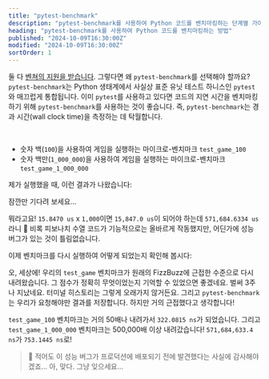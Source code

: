 ```yaml
---
title: "pytest-benchmark"
description: "pytest-benchmark를 사용하여 Python 코드를 벤치마킹하는 단계별 가이드"
heading: "pytest-benchmark를 사용하여 Python 코드를 벤치마킹하는 방법"
published: "2024-10-09T16:30:00Z"
modified: "2024-10-09T16:30:00Z"
sortOrder: 1
---
```



<Benchmarking />

<FizzBuzzPython />

<StepByStepPython />

<MicroVsMacro />

<BenchmarkingPython />

둘 다 [벤쳐의 지원을 받습니다](/ko/docs/explanation/adapters/).
그렇다면 왜 `pytest-benchmark`를 선택해야 할까요?
`pytest-benchmark`는 Python 생태계에서 사실상 표준 유닛 테스트 하니스인 `pytest`와 매끄럽게 통합됩니다.
이미 `pytest`를 사용하고 있다면 코드의 지연 시간을 벤치마킹하기 위해 `pytest-benchmark`를 사용하는 것이 좋습니다.
즉, `pytest-benchmark`는 경과 시간(wall clock time)을 측정하는 데 탁월합니다.

<FizzBuzzRefactor />

<BenchmarkingFizzBuzz />

<FizzBuzzFibonacciPython>
  <PlayGameCode />
</FizzBuzzFibonacciPython>

<BenchmarkingFizzBuzzFibonacci />

<FizzBuzzFibonacciOpenPython>
    <FizzBuzzFibonacciOpenCode />
</FizzBuzzFibonacciOpenPython>

<TheEnd />

<br />

<OnFire />

<TestGameOnFireCode />

- 숫자 백(`100`)을 사용하여 게임을 실행하는 마이크로-벤치마크 `test_game_100`
- 숫자 백만(`1_000_000`)을 사용하여 게임을 실행하는 마이크로-벤치마크 `test_game_1_000_000`

제가 실행했을 때, 이런 결과가 나왔습니다:

<PytestGameOnFireOutputStart />

잠깐만 기다려 보세요...

<PytestGameOnFireOutput />

뭐라고요! `15.8470 us` x `1,000`이면 `15,847.0 us`이 되어야 하는데 `571,684.6334 us`라니 🤯
비록 피보나치 수열 코드가 기능적으로는 올바르게 작동했지만, 어딘가에 성능 버그가 있는 것이 틀림없습니다.

<FizzBuzzFibonacciFix />

이제 벤치마크를 다시 실행하여 어떻게 되었는지 확인해 봅시다:

<PytestGameFixOutput />

오, 세상에! 우리의 `test_game` 벤치마크가 원래의 FizzBuzz에 근접한 수준으로 다시 내려왔습니다.
그 점수가 정확히 무엇이었는지 기억할 수 있었으면 좋겠네요. 벌써 3주나 지났네요.
터미널 히스토리는 그렇게 오래가지 않거든요.
그리고 `pytest-benchmark`는 우리가 요청해야만 결과를 저장합니다.
하지만 거의 근접했다고 생각합니다!

`test_game_100` 벤치마크는 거의 50배나 내려가서 `322.0815 ns`가 되었습니다.
그리고 `test_game_1_000_000` 벤치마크는 500,000배 이상 내려갔습니다! `571,684,633.4 ns`가 `753.1445 ns`로!

> 🐰 적어도 이 성능 버그가 프로덕션에 배포되기 전에 발견했다는 사실에 감사해야겠죠... 아, 맞다. 그냥 잊으세요...

<CatchInCi />

<CatchInCiOutput />

<CatchInCiPlot />

<CatchInCiPlotRustBench title="pytest-benchmark를 사용하여 Python를 벤치마킹하는 방법" />

<BencherFooter />